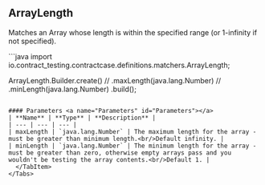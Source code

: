 
## ArrayLength

Matches an Array whose length is within the specified range (or 1-infinity if not specified).

<Tabs groupId="language">
  <TabItem value="java" label="Java">
```java
import io.contract_testing.contractcase.definitions.matchers.ArrayLength;

ArrayLength.Builder.create()
//  .maxLength(java.lang.Number)
//  .minLength(java.lang.Number)
    .build();
```

#### Parameters <a name="Parameters" id="Parameters"></a>
| **Name** | **Type** | **Description** |
| --- | --- | --- |
| maxLength | `java.lang.Number` | The maximum length for the array - must be greater than minimum length.<br/>Default infinity. |
| minLength | `java.lang.Number` | The minimum length for the array - must be greater than zero, otherwise empty arrays pass and you wouldn't be testing the array contents.<br/>Default 1. |
  </TabItem>
</Tabs>
